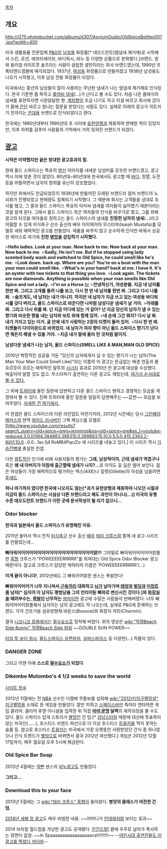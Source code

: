 [[목차]]
== 개요 ==
http://i275.photobucket.com/albums/jj307/AsylumGuido/OldSpiceBottles001.jpg?width=400

미국 생활용품 전문업체 [[P&G]]의 [[남성]]용 화장품[* 데오드란트(땀냄새 제거제)로 시작해서 스킨, 로션, 애프터셰이브, 바디워시, 비누 등 다양한 상품으로 분화했다.]브랜드. 원래 윌리엄 라이트풋 슐츠라는 사람이 설립한 셜턴이라는 회사 브랜드였는데, 1990년 프록터앤드갬블에 매각되었다. 1937년, [[여성]]용 화장품으로 만들어졌고 1938년 남성용도 나오기 시작했고, 이후 남성 전용 화장품이 되었다.

미국에서는 중년의 남성들이 많이 사용하는 무난한 냄새가 나는 땀냄새 제거제로 인식된다. 한국 기준엔 좀 독하고 [[홀아비 냄새]](...)가 난다고 볼 수도 있다. 처음 나온 클래식의 냄새를 표현하자면 시원달달한 향. [[계피]]향이 조금 나기도 하고 이걸 바르고 회사에 갔다가 몸에 [[은단]] 바르고 왔냐는 질문을 받았다는 사람도 있다.  실제로 아래의 광고가 히트치기 전까지는 [[꼰대]]용 브랜드로 인식되었다고 한다.

한국에는 1980년대부터 1990년대 초 사이에 [[유한양행]]과 제휴하여 판매한 적이 있었지만, 이후 자취를 감추어 사람들의 기억에서 거의 잊혀진 브랜드가 되었다. 
== [[광고]] ==
'''시작은 미약했지만 끝은 창대한 광고효과의 힘.'''

원래 올드 스파이스는 특유의 [[범선]] 이미지를 내세운 남성미를 강조한 브랜드였고, 광고 역시 이에 맞춘 것이 많았다. 80년대~90년대에 한국에서도 광고할 때 [[바다]], 정열, 도전 등을 어필하면서 남자의 향취를 유난히 강조했었다.

하지만 위에서도 언급되었듯이 1938년에 만들어진 오래된 브랜드라 점차 브랜드의 노쇠화가 진행되었고 판매량도 침체되기 시작했다. 그 때문에 회사는 고객들을 상대로 조사를 했고, 그 결과 올드 스파이스 특유의 아저씨 냄새를 여자들이 싫어했기 때문이라는 것을 알게 된다. 그래서 올드 스파이스 측은 여자들의 인식을 바꾸기로 했고, 그를 위해 광고의 타깃을 여자들로 정하고는 올드 스파이스의 냄새를 '''진정한 남자의 냄새'''(...)라고 어필할 수 있게 미식축구 선수 출신의 배우 아이제이아 무스타파(Isaiah Mustafa)를 모델로 세워 매력적인 광고를 만들었다. 제품을 바꾸지 않고 순수하게 인식만 바꿔서 성공한 케이스로 여기에 '''진한 [[병맛]]을 삽입하기 시작했다.'''

{{{#!html
<object width="560" height="315"><param name="movie" value="http://www.youtube.com/v/owGykVbfgUE?version=3&amp;hl=ko_KR"></param><param name="allowFullScreen" value="true"></param><param name="allowscriptaccess" value="always"></param><embed src="http://www.youtube.com/v/owGykVbfgUE?version=3&amp;hl=ko_KR" type="application/x-shockwave-flash" width="560" height="315" allowscriptaccess="always" allowfullscreen="true"></embed></object>
}}}

>'''Hello ladies. Look at your man. Now back to me. Now back at your man. Now back to me.'''
>'''Sadly, He isn't me. But if he stopped using lady scented body wash and switched to Old Spice, he could smell like he's me.'''
>'''Look down. back up. Where are you? You're on a boat with the man your man could smell like.'''
>'''What's in your hand? back at me. I have it. It's an oyster with two tickets to that thing you love.'''
>'''Look again. The tickets are now diamonds. Anything is possible when your man smells like Old Spice and not a lady.'''
>'''I'm on a Horse''' [[br]]
>'''안녕하신가, 여성분들. 지금 네 남자를 한번 봐. 그리고 고개를 돌려 나를 보고, 다시 한 번 네 남자를 한번 봐. 그리고 다시 나를 봐.'''
>'''슬프게도, 네 남자는 내가 아니지. 하지만 네 남자가 지금 쓰고 있는 여성용 바디워시를 갖다 버리고, 올드 스파이스로 바꾼다면 나처럼 남성다운 냄새가 날 거야.'''
>'''아래를 봐. 그리고 다시 위를 봐. 넌 지금 어디에 있는 거 같아? 넌 지금 당신의 남자가 낼 수 있는 향기와 비슷한 향을 내는 남자와 보트 위에 함께 있어.'''
>'''네 손에 그건 뭐지? 다시 날 봐. 내가 가지고 있는 이거. 굴 안에 네가 사랑하는 2장의 티켓이 들어 있어.'''
>'''다시 한 번 봐. 티켓들이 다이아몬드로 바뀌었지. 네 남자가 여자 향이 아닌 올드 스파이스 향기가 난다면 뭐든지 해낼 수 있을 거야.'''
>'''지금 내가 말에 올라 탄 것처럼 말이지.'''

'''남성다운 냄새가 나는 남자, 올드 스파이스(SMELL LIKE A MAN,MAN OLD SPICE)'''

2010년 혁명적인 성공을 거둔 "당신의 남자에게서 날 수 있는 향기가 나는 남자(The Man Your Man Could Smell Like)"라는 이름의 이 광고는 뜬금없는 배경 연출과 물 흐르듯이 흐르는 매력적인 말투의 [[시너지]] 효과로 2010년 칸 광고제 대상을 수상했다. 매출이야 말할 것도 없고. 무스타파가 출연하는 다른 광고도 재밌는데, [http://www.youtube.com/watch?v=owGykVbfgUE&feature=share&list=SPB9F260CE56D04E73 여기서 순서대로 볼 수 있다.] 

그 외에 [[트위터]]에 올린 질문에 답변하고 다른 올드 스파이스 맨하고 경쟁하는 모습을 계정에서 볼 수 있다. 진짜 트위터에 올린 질문을 일일히 답변해주는 ~~값싼~~ 모습을 보여주었다. [http://blog.naver.com/bryan08/60147745841 자세한 건 여기에서.] 

이 컨셉은 올드 스파이스의 다른 라인업도 마찬가지라, 2012년 시즌에는 당시 [[그린베이 패커스]]의 현역 [[와이드 리시버]]인 그렉 제닝스를 모델로 [http://www.youtube.com/results?search_query=old+spice+greg+jennings&oq=old+spice+gre&gs_l=youtube-reduced.3.0.0i19l4.384883.398315.0.399883.15.10.0.5.5.0.415.2363.2-9j0j1.10.0...0.0...1ac.1j4.RoMB4PqciZo 새 시리즈를 내놓고 있다.] 이 시리즈 역시 [[기승전병]]에 충실한 컨셉.

다만 [[컬트]]적인 인기에 비해 사용자들의 평가는 '''그래, 남성적이야, 근데 냄새가 역겹구나''' 혹은 '''왜 내 아버지가 아침에 출근할때 냄새가 나지?...'''로 아직도 갈 길은 멀어 보인다. 젊은 여성들이 가장 매력적으로 평가하는 엑스(AXE)나 질렛(Gillette)의 아성을 넘을려면 [[후새드]].

'''허나 여기까지 였다면 한국에 나오지도 않는[*과거 유한양행과 제휴하여 나오던 시절과 지금의 올드 스파이스는 사실상 다른 브랜드라고 해도 과언이 아니니(...)] 미국의 유행 수준 데오도란트 브랜드가 이런 곳에 문서작성이 될 리가 없으니...'''

=== Odor blocker ===
'''한국과 일본에서 올드 스파이스가 유명해진 이유.'''

2011년 들어서 역시 전직 [[미식축구]] 선수 출신 [[배우]] [[테리 크루스]]와 함께 새 광고 시리즈를 만들었는데...

{{{#!html
<object id='skplayer' name='skplayer' width='480' height='384' classid='clsid:D27CDB6E-AE6D-11cf-96B8-444553540000' codebase='http://download.macromedia.com/pub/shockwave/cabs/flash/swflash.cab#version=9.0.115.00'><param name='movie' value='http://v.nate.com/v.sk/movie/0%7C214853495/20100923230901186017091001' /><param name='allowFullscreen' value='true' /><param name='allowScriptAccess' value='always' /><param name='wmode' value='transparent' /><embed src='http://v.nate.com/v.sk/movie/0%7C214853495/20100923230901186017091001' wmode='transparent' allowScriptAccess='always' allowFullscreen='true' name='skplayer' width='480' height='384' type='application/x-shockwave-flash' pluginspage='http://www.macromedia.com/go/getflashplayer' /></object>
}}}

'''빠아워어어어어어어어어어어어어어어어어어어어얽!!!'''
그야말로 빠아워어어어어어얽풀한 [[흑형]] 크루스가 "POWEEEEERRRRR"를 외쳐대는 Old Spice Odor Blocker 광고 때문이다. 참고로 크루스가 담당한 캐릭터의 이름은 'POWEEEEERRRRR'(…)

'''이게 끝이 아니다!''', 2012년에도 그 빠워어어얽한 센스는 폭발한다!
{{{#!html
<object width="560" height="315"><param name="movie" value="http://www.youtube.com/v/9Sb5MTS5LwQ?version=3&amp;hl=ko_KR"></param><param name="allowFullScreen" value="true"></param><param name="allowscriptaccess" value="always"></param><embed src="http://www.youtube.com/v/9Sb5MTS5LwQ?version=3&amp;hl=ko_KR" type="application/x-shockwave-flash" width="560" height="315" allowscriptaccess="always" allowfullscreen="true"></embed></object>
}}}

'''빠워어어어어가 너무 지나쳐서 [[근육]]끼리 대화하고 [[뇌]]가 날아가며 [[태양]]과 [[빌딩]]과 [[이집트]]풍 남자[* 심지어 이 남자도 평범남을 그의 언리미틷 빠와로 변신시킨 것이다.]와 [[화장실]]을 때려부수는, [[폭발]]이 난무하는''' [[쌈마이]]한 광고에 수많은 사람들이 반해버렸다. 너무 빠워어어어어얽풀해서 심지어는 남의 광고에도 막 나오는데, 실제로 P&G에 존재하는 브랜드. 각각 건조기용 섬유방향제 바운스(Bounce)와 화장지 차민(Charmin).

{{{#!html
<iframe width="560" height="315" src="http://www.youtube.com/embed/GA7_-3Hv0_8?rel=0" frameborder="0" allowfullscreen></iframe>
}}}

결국 [[니코니코 동화]]에서는 [[필수요소]]로 정착해 버렸다. 위의 영상은 [[wiki:"작열Beach Side Bunny" 작열Beach Side 파워]] ~~DOUBLE SUN POWER~~

[https://www.youtube.com/watch?v=Rd-Ez9_9CpA 타임 투 보디 워시], [https://www.youtube.com/watch?v=TVA9KnVdePo 올드스파이스 우편마차], [https://www.youtube.com/watch?v=QFAmaiZxLQw 실버스파이스] 등 다양한(…) 작품이 있다.

=== DANGER ZONE ===
{{{#!html
<iframe src="http://player.vimeo.com/video/47875656" width="500" height="281" frameborder="0" webkitAllowFullScreen mozallowfullscreen allowFullScreen></iframe>
}}}

그리고 이젠 아예 '''스스로 [[필수요소]]가 되었다'''.

=== Dikembe Mutombo's 4 1/2 weeks to save the world ===

{{{#!HTML
<iframe width="560" height="315" src="http://www.youtube.com/embed/lmUk-B9iEVQ?rel=0" frameborder="0" allowfullscreen></iframe>
}}}

[http://www.oldspicesavestheworld.com/ 사이트 접속]

2012년 11월에는 전 [[NBA]] 선수인 디켐베 무톰보를 섭외해 [[wiki:"2012년/지구멸망설" 지구멸망]]을 소재로 한 게임을 만들었다. 잘만 피하고 [[스페이스바]]만 죽어라 연타하면 게임 클리어. 클리어 후엔 이니셜을 입력한 뒤 직접 '''[[마야 문명]] 달력'''의 제작과정을 볼 수도 있다. 올드 스파이스 답게 스토리가 [[병맛]]인 건 덤.[* [[강남스타일]] 때문에 대선에 투표하지 않는 미국인(……), 호스티스 브랜드 파산으로 더 이상 호스티스 [[트윙키]]를 먹지 못하는 슬픔 등. 참고로 호스티스 [[트윙키]]는 미국에서 가장 오랫동안 사랑받았던 간식 중 하나였으나 간식 트랜드가 [[웰빙]]으로 바뀌면서 결국 2012년 파산했다.] 게임은 2012년 12월 17일까지, 매주 월요일 오후 5시에 해금된다.

=== Old Spice Bar Soap ===

{{{#!HTML
<iframe width="640" height="360" src="http://www.youtube.com/embed/dlD5uO8YWhQ?feature=player_detailpage" frameborder="0" allowfullscreen></iframe>
}}}

2013년 4월에는 [[약빨다|약빤]] 센스의 [[비누]]광고도 만들었다.

'''그리고...'''

=== Download this to your face ===

{{{#!HTML
<iframe width="640" height="360" src="//www.youtube.com/embed/PF_X3l3TnJs" frameborder="0" allowfullscreen></iframe></iframe>
}}}

2013년 5월에는 그 [[wiki:"테리 크루스" 흑형]]이 돌아왔다. '''병맛의 클래스가 여전한 건 덤.'''

[http://youtu.be/JEbpbNTkIdk 2014년 새해 첫 광고]도 매우 비범한 내용. ~~어머니가 [[얀데레]]처럼 보이는 효과~~

2014 브라질 월드컵을 겨냥한 광고도 공개됐다. [http://www.youtube.com/watch?v=n9MuAcXOGSg 인간드릴!] 끝에 우주로 날라가 폭사하는 장면이 압권. ~~In Spaaaaaaaaaaaaaaaaace!!!!!!!!!~~
--[http://www.youtube.com/watch?v=izRH27COe2w 야인시대 출연진들도 이 광고를 찍었다 카더라]--
